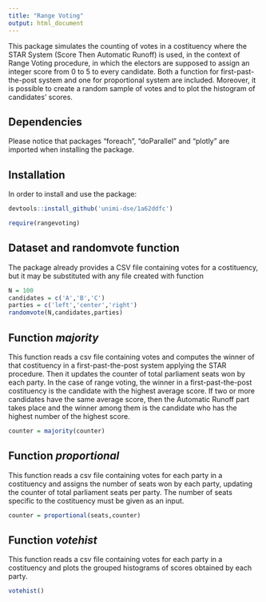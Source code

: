 ---
title: "Range Voting"
output: html_document
---

This package simulates the counting of votes in a costituency where the STAR System (Score Then Automatic Runoff) is used, in the context of Range Voting procedure, in which the electors are supposed to assign an integer score from 0 to 5 to every candidate. Both a function for first-past-the-post system and one for proportional system are included. Moreover, it is possible to create a random sample of votes and to plot the histogram of candidates' scores.

## Dependencies

Please notice that packages "foreach", "doParallel" and "plotly" are imported when installing the package.

## Installation
In order to install and use the package:

```{r message=FALSE}
devtools::install_github('unimi-dse/1a62ddfc')

require(rangevoting)
```

## Dataset and randomvote function

The package already provides a CSV file containing votes for a costituency, but it may be substituted with any file created with function 
```r
N = 100
candidates = c('A','B','C')
parties = c('left','center','right')
randomvote(N,candidates,parties)
```

## Function _majority_

This function reads a csv file containing votes and computes the winner of that costituency in a first-past-the-post system applying the STAR procedure. Then it updates the counter of total parliament seats won by each party.
In the case of range voting, the winner in a first-past-the-post costituency is the candidate with the highest average score. If two or more candidates have the same average score, then the Automatic Runoff part takes place and the winner among them is the candidate who has the highest number of the highest score.

```r
counter = majority(counter)
```

## Function _proportional_
This function reads a csv file containing votes for each party in a costituency and assigns the number of seats won by each party, updating the counter of total parliament seats per party. The number of seats specific to the costituency must be given as an input.

```r
counter = proportional(seats,counter)
```

## Function _votehist_
This function reads a csv file containing votes for each party in a costituency and plots the grouped histograms of scores obtained by each party.
```{r message=FALSE}
votehist()
```
